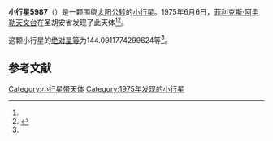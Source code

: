{{Infobox planet
| bgcolour = #FFFFC0
| name = 5987 Liviogratton
| symbol = 
| image = 
| caption = 
| discovery = yes
| discovery_ref = 
| discoverer = [[菲利克斯·阿圭勒天文台|菲利克斯·阿圭勒天文台]]
| discovery_site = [[圣胡安省|圣胡安省]] 
| discovered = 1975年6月6日
| designations = yes
| mp_name = 
| named_after = 
| alt_names = 1975 LQ/ 1987 SO11 / 1987 WH3
| mp_category = [[主带小行星|主带小行星]]
| orbit_ref = <ref name="a">[http://ssd.jpl.nasa.gov/sbdb.cgi?sstr=5987 5987 Liviogratton] {{Wayback|url=http://ssd.jpl.nasa.gov/sbdb.cgi?sstr=5987 |date=20201124022656 }}，小行星數據庫瀏覽器（JPL Small-Body Database Browser）－[[美国国家航空航天局|美国国家航空航天局]]喷气推进实验室</ref>
| epoch = 2456400.5 (2013年4月18日更新)
| aphelion = {{convert|2.813867045680779|AU|km|3|abbr=on|lk=out}}
| perihelion = {{convert|2.050327452669188|AU|km|3|abbr=on}}
| semimajor = {{convert|2.432097249174983|AU|km|3|abbr=on}}
| eccentricity = 0.156971436
| period = 1385.382928 [[日|日]]<br />3.79[[儒略年|儒略年]]
| avg_speed = 
| inclination = 5.416110323003611
| asc_node = 163.7105994845828
| mean_anomaly = 
| arg_peri = 144.0911774299624
| satellites = 
| physical_characteristics = yes
| dimensions = 
| mass = 
| density = 
| surface_grav = 
| escape_velocity = 
| sidereal_day = 
| axial_tilt = 
| pole_ecliptic_lat = 
| pole_ecliptic_lon = 
| albedo = 
| temperatures= 
| temp_name1 = 
| mean_temp_1 = 
| max_temp_1 = 
| temp_name2 = 
| max_temp_2 = 
| spectral_type = 
| abs_magnitude = 144.0911774299624
}}

'''小行星5987'''（{{lang-en|5987 Liviogratton}}）是一颗围绕[[太阳|太阳]][[公转|公转]]的[[小行星|小行星]]。1975年6月6日，[[菲利克斯·阿圭勒天文台|菲利克斯·阿圭勒天文台]]在圣胡安省发现了此天体<ref name="a" /><ref>{{cite news|title=小行星列表|url=http://cfa-www.harvard.edu/iau/lists/NumberedMPs.txt|accessdate=2013-07-08|newspaper=哈佛大学|archive-date=2008-05-17|archive-url=https://web.archive.org/web/20080517010638/http://cfa-www.harvard.edu/iau/lists/NumberedMPs.txt|dead-url=no}}</ref>。

这颗小行星的[[绝对星等|绝对星等]]为144.0911774299624等<ref name="a" />。

==参考文献==
{{reflist}}
{{Minor Planet Number|[[小行星5986|小行星5986]]|[[小行星5988|小行星5988]]}}

{{小天体}}

[[Category:小行星带天体|Category:小行星带天体]]
[[Category:1975年发现的小行星|Category:1975年发现的小行星]]

{{asteroid-stub}}